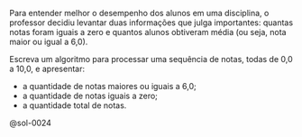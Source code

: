 <!-- Contagem de notas nulas e >= 6 -->
::: {#exr-0024}
Para entender melhor o desempenho dos alunos em uma disciplina, o professor decidiu levantar duas informações que julga importantes: quantas notas foram iguais a zero e quantos alunos obtiveram média (ou seja, nota maior ou igual a 6,0).

Escreva um algoritmo para processar uma sequência de notas, todas de 0,0 a 10,0, e apresentar:

* a quantidade de notas maiores ou iguais a 6,0;
* a quantidade de notas iguais a zero;
* a quantidade total de notas.

@sol-0024
:::